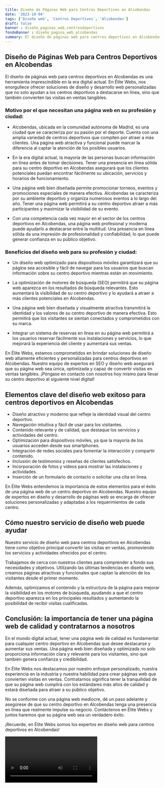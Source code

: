 ```yaml
---
title: Diseño de Páginas Web para Centros Deportivos en Alcobendas
date: '2023-10-04'
tags: ['Diseño web', 'Centros Deportivos', 'Alcobendas']
draft: false
banner : diseño_paginas_web_centrosdeportivos
fondoBanner : diseño_pagina_web_alcobendas
summary: El diseño de páginas web para centros deportivos en Alcobendas es una herramienta imprescindible en la era digital actual. En Élite Webs, nos enorgullece ofrecer soluciones de diseño y desarrollo web personalizadas que no solo ayudan a los centros deportivos a destacarse en línea, sino que también convierten las visitas en ventas tangibles.
---
```


## Diseño de Páginas Web para Centros Deportivos en Alcobendas

El diseño de páginas web para centros deportivos en Alcobendas es una herramienta imprescindible en la era digital actual. En Élite Webs, nos enorgullece ofrecer soluciones de diseño y desarrollo web personalizadas que no solo ayudan a los centros deportivos a destacarse en línea, sino que también convierten las visitas en ventas tangibles.

### Motivo por el que necesitan una página web en su profesión y ciudad:

- Alcobendas, ubicada en la comunidad autónoma de Madrid, es una ciudad que se caracteriza por su pasión por el deporte. Cuenta con una amplia variedad de centros deportivos que compiten por atraer a más clientes. Una página web atractiva y funcional puede marcar la diferencia al captar la atención de los posibles usuarios.

- En la era digital actual, la mayoría de las personas buscan información en línea antes de tomar decisiones. Tener una presencia en línea sólida para su centro deportivo en Alcobendas asegurará que los clientes potenciales puedan encontrar fácilmente su ubicación, servicios y horarios de funcionamiento.

- Una página web bien diseñada permite promocionar torneos, eventos y promociones especiales de manera efectiva. Alcobendas se caracteriza por su ambiente deportivo y organiza numerosos eventos a lo largo del año. Tener una página web permitirá a su centro deportivo atraer a más participantes y maximizar la visibilidad de su evento.

- Con una competencia cada vez mayor en el sector de los centros deportivos en Alcobendas, una página web profesional y moderna puede ayudarlo a destacarse entre la multitud. Una presencia en línea sólida da una impresión de profesionalidad y confiabilidad, lo que puede generar confianza en su público objetivo.

### Beneficios del diseño web para su profesión y ciudad:

- Un diseño web optimizado para dispositivos móviles garantizará que su página sea accesible y fácil de navegar para los usuarios que buscan información sobre su centro deportivo mientras están en movimiento.

- La optimización de motores de búsqueda (SEO) permitirá que su página web aparezca en los resultados de búsqueda relevantes. Esto aumentará la visibilidad de su centro deportivo y lo ayudará a atraer a más clientes potenciales en Alcobendas.

- Una página web bien diseñada y visualmente atractiva transmitirá la identidad y los valores de su centro deportivo de manera efectiva. Esto permitirá que los visitantes se sientan conectados y comprometidos con su marca.

- Integrar un sistema de reservas en línea en su página web permitirá a los usuarios reservar fácilmente sus instalaciones y servicios, lo que mejorará la experiencia del cliente y aumentará sus ventas.

En Élite Webs, estamos comprometidos en brindar soluciones de diseño web altamente eficientes y personalizadas para centros deportivos en Alcobendas. Nuestro equipo de expertos en SEO y diseño web asegurará que su página web sea única, optimizada y capaz de convertir visitas en ventas tangibles. ¡Póngase en contacto con nosotros hoy mismo para llevar su centro deportivo al siguiente nivel digital!

<GifSeo />

<Cta />

## Elementos clave del diseño web exitoso para centros deportivos en Alcobendas

- Diseño atractivo y moderno que refleje la identidad visual del centro deportivo.
- Navegación intuitiva y fácil de usar para los visitantes.
- Contenido relevante y de calidad, que destaque los servicios y actividades del centro.
- Optimización para dispositivos móviles, ya que la mayoría de los usuarios acceden desde sus smartphones.
- Integración de redes sociales para fomentar la interacción y compartir contenido.
- Inclusión de testimonios y reseñas de clientes satisfechos.
- Incorporación de fotos y videos para mostrar las instalaciones y actividades.
- Inserción de un formulario de contacto o solicitar una cita en línea.

En Élite Webs entendemos la importancia de estos elementos para el éxito de una página web de un centro deportivo en Alcobendas. Nuestro equipo de expertos en diseño y desarrollo de páginas web se encarga de ofrecer soluciones personalizadas y adaptadas a los requerimientos de cada centro.

## Cómo nuestro servicio de diseño web puede ayudar

Nuestro servicio de diseño web para centros deportivos en Alcobendas tiene como objetivo principal convertir las visitas en ventas, promoviendo los servicios y actividades ofrecidos por el centro. 

Trabajamos de cerca con nuestros clientes para comprender a fondo sus necesidades y objetivos. Utilizando las últimas tendencias en diseño web, creamos páginas atractivas y funcionales que captan la atención de los visitantes desde el primer momento.

Además, optimizamos el contenido y la estructura de la página para mejorar la visibilidad en los motores de búsqueda, ayudando a que el centro deportivo aparezca en los principales resultados y aumentando la posibilidad de recibir visitas cualificadas.

## Conclusión: la importancia de tener una página web de calidad y contratarnos a nosotros

En el mundo digital actual, tener una página web de calidad es fundamental para cualquier centro deportivo en Alcobendas que desee destacarse y aumentar sus ventas. Una página web bien diseñada y optimizada no solo proporciona información clara y relevante para los visitantes, sino que también genera confianza y credibilidad.

En Élite Webs nos destacamos por nuestro enfoque personalizado, nuestra experiencia en la industria y nuestra habilidad para crear páginas web que convierten visitas en ventas. Contratarnos significa tener la tranquilidad de que su página web cumplirá con los estándares más altos de calidad y estará diseñada para atraer a su público objetivo.

No se conforme con una página web mediocre, dé un paso adelante y asegúrese de que su centro deportivo en Alcobendas tenga una presencia en línea que realmente impulse su negocio. Contáctenos en Élite Webs y juntos haremos que su página web sea un verdadero éxito.

¡Recuerde, en Élite Webs somos los expertos en diseño web para centros deportivos en Alcobendas!

<Video />

<CtaBot job='Centros Deportivos' city='Alcobendas'/>

<Gmaps query='Alcobendas+españa+maps' />